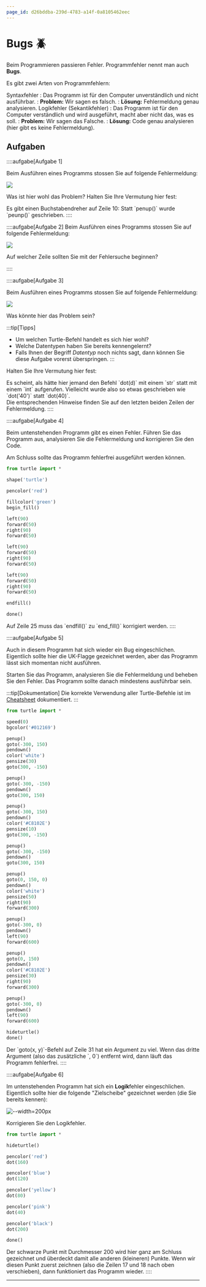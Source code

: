 ```yaml
---
page_id: d26bddba-239d-4783-a14f-0a8105462eec
---
```




# Bugs 🪲
Beim Programmieren passieren Fehler. Programmfehler nennt man auch **Bugs**.

Es gibt zwei Arten von Programmfehlern:

Syntaxfehler
: Das Programm ist für den Computer unverständlich und nicht ausführbar.
: **Problem:** Wir sagen es falsch.
: **Lösung:** Fehlermeldung genau analysieren.
Logikfehler (Sekantikfehler)
: Das Programm ist für den Computer verständlich und wird ausgeführt, macht aber nicht das, was es soll.
: **Problem:** Wir sagen das Falsche.
: **Lösung:** Code genau analysieren (hier gibt es keine Fehlermeldung).

## Aufgaben
::::aufgabe[Aufgabe 1]
<TaskState id='d28b659c-4dd9-4a03-926d-33189d498b70' />

Beim Ausführen eines Programms stossen Sie auf folgende Fehlermeldung:

![](img/a1.png)

Was ist hier wohl das Problem? Halten Sie Ihre Vermutung hier fest:

<QuillV2 id='d7baec1a-56e8-453b-a54d-ab973b88ffd5' />

<Solution id='1a3a3caf-dc2c-4066-a589-c5604732224d'>
  Es gibt einen Buchstabendreher auf Zeile 10: Statt `penup()` wurde `peunp()` geschrieben.
</Solution>
::::

::::aufgabe[Aufgabe 2]
<TaskState id='c162628e-ab10-45ec-90c9-57a2022cd2ab' />
Beim Ausführen eines Programms stossen Sie auf folgende Fehlermeldung:

![](img/a2.png)

Auf welcher Zeile sollten Sie mit der Fehlersuche beginnen?

<String placeholder='Antwort als Zahl' solution="13" id='58cc8582-e6c2-4ff0-8b75-e08ccd589150' />
::::

::::aufgabe[Aufgabe 3]
<TaskState id='13a0c8b9-b42d-40d0-8d46-3048eccdecd7' />

Beim Ausführen eines Programms stossen Sie auf folgende Fehlermeldung:

![](img/a3.png)

Was könnte hier das Problem sein?

:::tip[Tipps]
- Um welchen Turtle-Befehl handelt es sich hier wohl?
- Welche Datentypen haben Sie bereits kennengelernt?
- Falls Ihnen der Begriff _Datentyp_ noch nichts sagt, dann können Sie diese Aufgabe vorerst überspringen.
:::

Halten Sie Ihre Vermutung hier fest:

<QuillV2 id='05f77c5e-3743-4b2c-b923-2eab682bffbb' />

<Solution id='52e42c14-e0a9-4775-a409-32bea999e0e3'>
  Es scheint, als hätte hier jemand den Befehl `dot(d)` mit einem `str` statt mit einem `int` aufgerufen. Vielleicht wurde also so etwas geschrieben wie `dot('40')` statt `dot(40)`.
  <br/>
  Die entsprechenden Hinweise finden Sie auf den letzten beiden Zeilen der Fehlermeldung.
</Solution>
::::

::::aufgabe[Aufgabe 4]
<TaskState id='3885423e-98e0-45cd-953c-447ac9092619' />

Beim untenstehenden Programm gibt es einen Fehler. Führen Sie das Programm aus, analysieren Sie die Fehlermeldung und korrigieren Sie den Code.

Am Schluss sollte das Programm fehlerfrei ausgeführt werden können.

```py live_py id=45b6c3f5-f2e0-49f2-a709-cdccddce06a9
from turtle import *

shape('turtle')

pencolor('red')

fillcolor('green')
begin_fill()

left(90)
forward(50)
right(90)
forward(50)

left(90)
forward(50)
right(90)
forward(50)

left(90)
forward(50)
right(90)
forward(50)

endfill()

done()
```

<Solution id='8d3506e0-d295-4a87-bac6-b2f7669b9d04'>
  Auf Zeile 25 muss das `endfill()` zu `end_fill()` korrigiert werden.
</Solution>
::::

::::aufgabe[Aufgabe 5]
<TaskState id='8aa4ce22-5fe8-4d0e-b5a6-43eb46072e34' />

Auch in diesem Programm hat sich wieder ein Bug eingeschlichen. Eigentlich sollte hier die UK-Flagge gezeichnet werden, aber das Programm lässt sich momentan nicht ausführen.

Starten Sie das Programm, analysieren Sie die Fehlermeldung und beheben Sie den Fehler. Das Programm sollte danach mindestens ausführbar sein.

:::tip[Dokumentation]
Die korrekte Verwendung aller Turtle-Befehle ist im [Cheatsheet](../Cheatsheet-Turtle-Befehle) dokumentiert.
:::

```py live_py id=9fd5b5c8-8c35-4de6-9a94-6f5fe5a40bb9
from turtle import *

speed(0)
bgcolor('#012169')

penup()
goto(-300, 150)
pendown()
color('white')
pensize(30)
goto(300, -150)

penup()
goto(-300, -150)
pendown()
goto(300, 150)

penup()
goto(-300, 150)
pendown()
color('#C8102E')
pensize(10)
goto(300, -150)

penup()
goto(-300, -150)
pendown()
goto(300, 150)

penup()
goto(0, 150, 0)
pendown()
color('white')
pensize(50)
right(90)
forward(300)

penup()
goto(-300, 0)
pendown()
left(90)
forward(600)

penup()
goto(0, 150)
pendown()
color('#C8102E')
pensize(30)
right(90)
forward(300)

penup()
goto(-300, 0)
pendown()
left(90)
forward(600)

hideturtle()
done()
```

<Solution id='98bd2d38-73a9-43a4-8603-1ae3726f4886'>
  Der `goto(x, y)`-Befehl auf Zeile 31 hat ein Argument zu viel. Wenn das dritte Argument (also das zusätzliche `, 0`) entfernt wird, dann läuft das Programm fehlerfrei.
</Solution>
::::

::::aufgabe[Aufgabe 6]
<TaskState id='b28dff32-9079-4503-9530-4dd6137b5d17' />

Im untenstehenden Programm hat sich ein **Logik**fehler eingeschlichen. Eigentlich sollte hier die folgende "Zielscheibe" gezeichnet werden (die Sie bereits kennen):

![--width=200px](img/a6.png)

Korrigieren Sie den Logikfehler.

```py live_py id=8d35010d-3a82-44d5-9894-98165f177444
from turtle import *

hideturtle()

pencolor('red')
dot(160)

pencolor('blue')
dot(120)

pencolor('yellow')
dot(80)

pencolor('pink')
dot(40)

pencolor('black')
dot(200)

done()
```

<Solution id='03190b38-836a-4864-ae43-f1c20138c9f8'>
  Der schwarze Punkt mit Durchmesser 200 wird hier ganz am Schluss gezeichnet und überdeckt damit alle anderen (kleineren) Punkte. Wenn wir diesen Punkt zuerst zeichnen (also die Zeilen 17 und 18 nach oben verschieben), dann funktioniert das Programm wieder.
</Solution>
::::

---